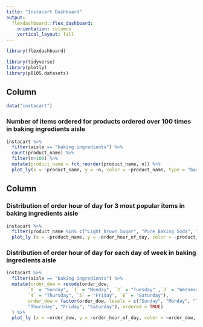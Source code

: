 ```yaml
---
title: "Instacart Dashboard"
output: 
  flexdashboard::flex_dashboard:
    orientation: columns
    vertical_layout: fill
---
```


```r
library(flexdashboard)

library(tidyverse)
library(plotly)
library(p8105.datasets)
```

Column {data-width=650}
-----------------------------------------------------------------------

```r
data("instacart")
```

### Number of items ordered for products ordered over 100 times in baking ingredients aisle

```r
instacart %>% 
  filter(aisle == "baking ingredients") %>% 
  count(product_name) %>% 
  filter(n>100) %>% 
  mutate(product_name = fct_reorder(product_name, n)) %>%
  plot_ly(x = ~product_name, y = ~n, color = ~product_name, type = "bar", colors = "viridis")
```

Column {data-width=350}
-----------------------------------------------------------------------

### Distribution of order hour of day for 3 most popular items in baking ingredients aisle

```r
instacart %>%
  filter(product_name %in% c("Light Brown Sugar", "Pure Baking Soda", "Cane Sugar")) %>%
  plot_ly (x = ~product_name, y = ~order_hour_of_day, color = ~product_name, type = "box", colors = "viridis")
```

### Distribution of order hour of day for each day of week in baking ingredients aisle

```r
instacart %>% 
  filter(aisle == "baking ingredients") %>%
  mutate(order_dow = recode(order_dow,
        `0` = "Sunday", `1` = "Monday", `2` = "Tuesday" ,`3` = "Wednesday", 
        `4` = "Thursday", `5` = "Friday", `6` = "Saturday"),
        order_dow = factor(order_dow, levels = c("Sunday", "Monday", "Tuesday" ,"Wednesday", 
        "Thursday", "Friday", "Saturday"), ordered = TRUE)
  ) %>% 
  plot_ly (x = ~order_dow, y = ~order_hour_of_day, color = ~order_dow, type = "violin", colors = "viridis")
```

